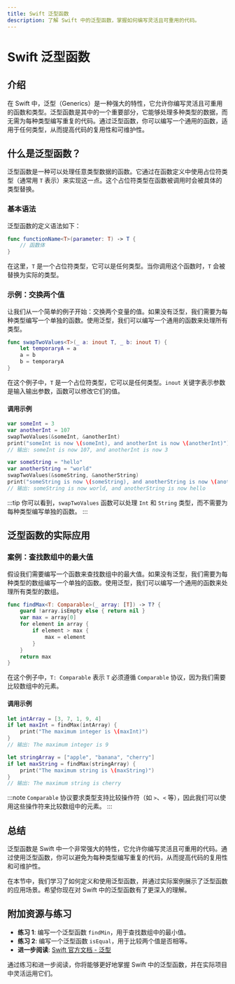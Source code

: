 ```yaml
---
title: Swift 泛型函数
description: 了解 Swift 中的泛型函数，掌握如何编写灵活且可重用的代码。
---
```


# Swift 泛型函数

## 介绍

在 Swift 中，泛型（Generics）是一种强大的特性，它允许你编写灵活且可重用的函数和类型。泛型函数是其中的一个重要部分，它能够处理多种类型的数据，而无需为每种类型编写重复的代码。通过泛型函数，你可以编写一个通用的函数，适用于任何类型，从而提高代码的复用性和可维护性。

## 什么是泛型函数？

泛型函数是一种可以处理任意类型数据的函数。它通过在函数定义中使用占位符类型（通常用 `T` 表示）来实现这一点。这个占位符类型在函数被调用时会被具体的类型替换。

### 基本语法

泛型函数的定义语法如下：

```swift
func functionName<T>(parameter: T) -> T {
    // 函数体
}
```

在这里，`T` 是一个占位符类型，它可以是任何类型。当你调用这个函数时，`T` 会被替换为实际的类型。

### 示例：交换两个值

让我们从一个简单的例子开始：交换两个变量的值。如果没有泛型，我们需要为每种类型编写一个单独的函数。使用泛型，我们可以编写一个通用的函数来处理所有类型。

```swift
func swapTwoValues<T>(_ a: inout T, _ b: inout T) {
    let temporaryA = a
    a = b
    b = temporaryA
}
```

在这个例子中，`T` 是一个占位符类型，它可以是任何类型。`inout` 关键字表示参数是输入输出参数，函数可以修改它们的值。

#### 调用示例

```swift
var someInt = 3
var anotherInt = 107
swapTwoValues(&someInt, &anotherInt)
print("someInt is now \(someInt), and anotherInt is now \(anotherInt)")
// 输出: someInt is now 107, and anotherInt is now 3

var someString = "hello"
var anotherString = "world"
swapTwoValues(&someString, &anotherString)
print("someString is now \(someString), and anotherString is now \(anotherString)")
// 输出: someString is now world, and anotherString is now hello
```

:::tip
你可以看到，`swapTwoValues` 函数可以处理 `Int` 和 `String` 类型，而不需要为每种类型编写单独的函数。
:::

## 泛型函数的实际应用

### 案例：查找数组中的最大值

假设我们需要编写一个函数来查找数组中的最大值。如果没有泛型，我们需要为每种类型的数组编写一个单独的函数。使用泛型，我们可以编写一个通用的函数来处理所有类型的数组。

```swift
func findMax<T: Comparable>(_ array: [T]) -> T? {
    guard !array.isEmpty else { return nil }
    var max = array[0]
    for element in array {
        if element > max {
            max = element
        }
    }
    return max
}
```

在这个例子中，`T: Comparable` 表示 `T` 必须遵循 `Comparable` 协议，因为我们需要比较数组中的元素。

#### 调用示例

```swift
let intArray = [3, 7, 1, 9, 4]
if let maxInt = findMax(intArray) {
    print("The maximum integer is \(maxInt)")
}
// 输出: The maximum integer is 9

let stringArray = ["apple", "banana", "cherry"]
if let maxString = findMax(stringArray) {
    print("The maximum string is \(maxString)")
}
// 输出: The maximum string is cherry
```

:::note
`Comparable` 协议要求类型支持比较操作符（如 `>`、`<` 等），因此我们可以使用这些操作符来比较数组中的元素。
:::

## 总结

泛型函数是 Swift 中一个非常强大的特性，它允许你编写灵活且可重用的代码。通过使用泛型函数，你可以避免为每种类型编写重复的代码，从而提高代码的复用性和可维护性。

在本节中，我们学习了如何定义和使用泛型函数，并通过实际案例展示了泛型函数的应用场景。希望你现在对 Swift 中的泛型函数有了更深入的理解。

## 附加资源与练习

- **练习 1**: 编写一个泛型函数 `findMin`，用于查找数组中的最小值。
- **练习 2**: 编写一个泛型函数 `isEqual`，用于比较两个值是否相等。
- **进一步阅读**: [Swift 官方文档 - 泛型](https://docs.swift.org/swift-book/LanguageGuide/Generics.html)

通过练习和进一步阅读，你将能够更好地掌握 Swift 中的泛型函数，并在实际项目中灵活运用它们。